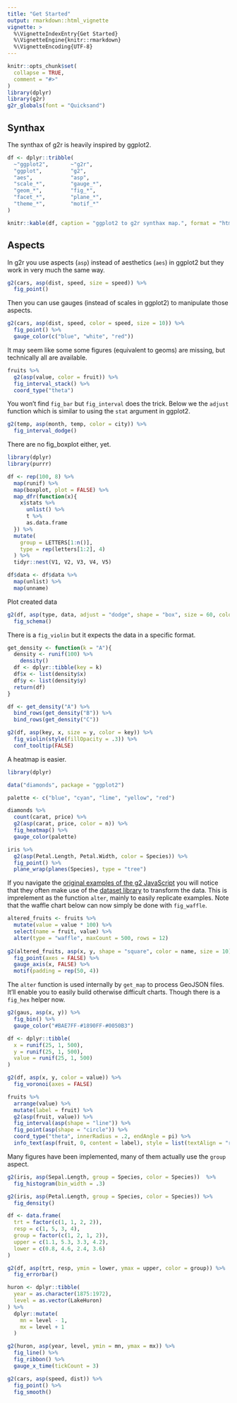 ```yaml
---
title: "Get Started"
output: rmarkdown::html_vignette
vignette: >
  %\VignetteIndexEntry{Get Started}
  %\VignetteEngine{knitr::rmarkdown}
  %\VignetteEncoding{UTF-8}
---
```


```r
knitr::opts_chunk$set(
  collapse = TRUE,
  comment = "#>"
)
library(dplyr)
library(g2r)
g2r_globals(font = "Quicksand")
```

## Synthax

The synthax of g2r is heavily inspired by ggplot2.

```r
df <- dplyr::tribble(
  ~"ggplot2",       ~"g2r",
  "ggplot",         "g2",
  "aes",            "asp",
  "scale_*",        "gauge_*",
  "geom_*",         "fig_*",
  "facet_*",        "plane_*",
  "theme_*",        "motif_*"
)

knitr::kable(df, caption = "ggplot2 to g2r synthax map.", format = "html")
```

## Aspects

In g2r you use aspects (`asp`) instead of aesthetics (`aes`) in ggplot2 but they work in very much the same way.

```r
g2(cars, asp(dist, speed, size = speed)) %>% 
  fig_point()
```

Then you can use gauges (instead of scales in ggplot2) to manipulate those aspects.

```r
g2(cars, asp(dist, speed, color = speed, size = 10)) %>% 
  fig_point() %>% 
  gauge_color(c("blue", "white", "red"))
```

It may seem like some some figures (equivalent to geoms) are missing, but technically all are available.

```r
fruits %>% 
  g2(asp(value, color = fruit)) %>% 
  fig_interval_stack() %>% 
  coord_type("theta")
```

You won't find `fig_bar` but `fig_interval` does the trick. Below we the `adjust` function which is similar to using the `stat` argument in ggplot2.

```r
g2(temp, asp(month, temp, color = city)) %>% 
  fig_interval_dodge() 
```

There are no fig_boxplot either, yet.

```r
library(dplyr)
library(purrr)

df <- rep(100, 8) %>% 
  map(runif) %>% 
  map(boxplot, plot = FALSE) %>% 
  map_dfr(function(x){
    x$stats %>% 
      unlist() %>% 
      t %>% 
      as.data.frame
  }) %>% 
  mutate(
    group = LETTERS[1:n()],
    type = rep(letters[1:2], 4)
  ) %>% 
  tidyr::nest(V1, V2, V3, V4, V5)

df$data <- df$data %>% 
  map(unlist) %>% 
  map(unname)
```

Plot created data

```r
g2(df, asp(type, data, adjust = "dodge", shape = "box", size = 60, color = group)) %>% 
  fig_schema()
```

There is a `fig_violin` but it expects the data in a specific format.

```r
get_density <- function(k = "A"){
  density <- runif(100) %>% 
    density() 
  df <- dplyr::tibble(key = k)
  df$x <- list(density$x)
  df$y <- list(density$y)
  return(df)
}

df <- get_density("A") %>% 
  bind_rows(get_density("B")) %>% 
  bind_rows(get_density("C"))

g2(df, asp(key, x, size = y, color = key)) %>% 
  fig_violin(style(fillOpacity = .3)) %>% 
  conf_tooltip(FALSE)
```

A heatmap is easier.

```r
library(dplyr)

data("diamonds", package = "ggplot2")

palette <- c("blue", "cyan", "lime", "yellow", "red")

diamonds %>% 
  count(carat, price) %>% 
  g2(asp(carat, price, color = n)) %>% 
  fig_heatmap() %>% 
  gauge_color(palette)
```

```r
iris %>%
  g2(asp(Petal.Length, Petal.Width, color = Species)) %>% 
  fig_point() %>%
  plane_wrap(planes(Species), type = "tree")
```

If you navigate the [original examples of the g2 JavaScript](https://antv.alipay.com/zh-cn/g2/3.x/demo/index.html) you will notice that they often make use of the [dataset library](https://github.com/antvis/data-set) to transform the data. This is imprelement as the function `alter`, mainly to easily replicate examples. Note that the waffle chart below can now simply be done with `fig_waffle`.

```r
altered_fruits <- fruits %>% 
  mutate(value = value * 100) %>% 
  select(name = fruit, value) %>% 
  alter(type = "waffle", maxCount = 500, rows = 12) 
 
g2(altered_fruits, asp(x, y, shape = "square", color = name, size = 10)) %>% 
  fig_point(axes = FALSE) %>% 
  gauge_axis(x, FALSE) %>% 
  motif(padding = rep(50, 4)) 
```

The `alter` function is used internally by `get_map` to process GeoJSON files. It'll enable you to easily build otherwise difficult charts. Though there is a `fig_hex` helper now.

```r
g2(gaus, asp(x, y)) %>% 
  fig_bin() %>% 
  gauge_color("#BAE7FF-#1890FF-#0050B3")
```

```r
df <- dplyr::tibble(
  x = runif(25, 1, 500),
  y = runif(25, 1, 500),
  value = runif(25, 1, 500)
)

g2(df, asp(x, y, color = value)) %>%
  fig_voronoi(axes = FALSE)
```

```r
fruits %>% 
  arrange(value) %>% 
  mutate(label = fruit) %>%  
  g2(asp(fruit, value)) %>% 
  fig_interval(asp(shape = "line")) %>%
  fig_point(asp(shape = "circle")) %>%  
  coord_type("theta", innerRadius = .2, endAngle = pi) %>% 
  info_text(asp(fruit, 0, content = label), style = list(textAlign = "right"))
```

Many figures have been implemented, many of them actually use the `group` aspect. 

```r
g2(iris, asp(Sepal.Length, group = Species, color = Species))  %>%
  fig_histogram(bin_width = .3)
```

```r
g2(iris, asp(Petal.Length, group = Species, color = Species)) %>%
  fig_density()
```

```r
df <- data.frame(
  trt = factor(c(1, 1, 2, 2)),
  resp = c(1, 5, 3, 4),
  group = factor(c(1, 2, 1, 2)),
  upper = c(1.1, 5.3, 3.3, 4.2),
  lower = c(0.8, 4.6, 2.4, 3.6)
)

g2(df, asp(trt, resp, ymin = lower, ymax = upper, color = group)) %>%
  fig_errorbar()
```

```r
huron <- dplyr::tibble(
  year = as.character(1875:1972), 
  level = as.vector(LakeHuron)
) %>% 
  dplyr::mutate(
    mn = level - 1,
    mx = level + 1
  )

g2(huron, asp(year, level, ymin = mn, ymax = mx)) %>%
  fig_line() %>%
  fig_ribbon() %>% 
  gauge_x_time(tickCount = 3)
```

```r
g2(cars, asp(speed, dist)) %>%
  fig_point() %>%
  fig_smooth()
```